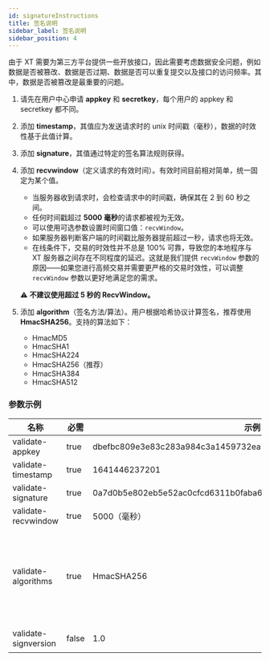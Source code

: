 ```yaml
---
id: signatureInstructions
title: 签名说明
sidebar_label: 签名说明
sidebar_position: 4
---
```


由于 XT 需要为第三方平台提供一些开放接口，因此需要考虑数据安全问题，例如数据是否被篡改、数据是否过期、数据是否可以重复提交以及接口的访问频率。其中，数据是否被篡改是最重要的问题。

1. 请先在用户中心申请 **appkey** 和 **secretkey**，每个用户的 appkey 和 secretkey 都不同。

2. 添加 **timestamp**，其值应为发送请求时的 unix 时间戳（毫秒），数据的时效性基于此值计算。

3. 添加 **signature**，其值通过特定的签名算法规则获得。

4. 添加 **recvwindow**（定义请求的有效时间）。有效时间目前相对简单，统一固定为某个值。

   - 当服务器收到请求时，会检查请求中的时间戳，确保其在 2 到 60 秒之间。
   - 任何时间戳超过 **5000 毫秒**的请求都被视为无效。
   - 可以使用可选参数设置时间窗口值：`recvWindow`。
   - 如果服务器判断客户端的时间戳比服务器提前超过一秒，请求也将无效。
   - 在线条件下，交易的时效性并不总是 100% 可靠，导致您的本地程序与 XT 服务器之间存在不同程度的延迟。这就是我们提供 `recvWindow` 参数的原因——如果您进行高频交易并需要更严格的交易时效性，可以调整 `recvWindow` 参数以更好地满足您的需求。

   ⚠️ **不建议使用超过 5 秒的 RecvWindow。**

5. 添加 **algorithm**（签名方法/算法）。用户根据哈希协议计算签名，推荐使用 **HmacSHA256**。支持的算法如下：

   - HmacMD5
   - HmacSHA1
   - HmacSHA224
   - HmacSHA256（推荐）
   - HmacSHA384
   - HmacSHA512

### 参数示例

| 名称 | 必需 | 示例 | 描述 |
| --- | --- | --- | --- |
| validate-appkey | true | dbefbc809e3e83c283a984c3a1459732ea7db1360ca80c5c2c8867408d28cc83 | - |
| validate-timestamp | true | 1641446237201 | - |
| validate-signature | true | 0a7d0b5e802eb5e52ac0cfcd6311b0faba6e2503a9a8d1e2364b38617877574d | - |
| validate-recvwindow | true | 5000（毫秒） | - |
| validate-algorithms | true | HmacSHA256 | HmacMD5、HmacSHA1、HmacSHA224、HmacSHA256、HmacSHA384、HmacSHA512。默认：HmacSHA256 |
| validate-signversion | false | 1.0 | 保留字段，签名版本号 |
